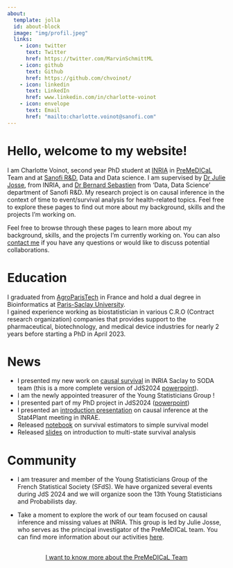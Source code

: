 ```yaml
---
about:
  template: jolla
  id: about-block
  image: "img/profil.jpeg"
  links:
    - icon: twitter
      text: Twitter
      href: https://twitter.com/MarvinSchmittML
    - icon: github
      text: Github
      href: https://github.com/chvoinot/
    - icon: linkedin
      text: LinkedIn
      href: www.linkedin.com/in/charlotte-voinot
    - icon: envelope
      text: Email
      href: "mailto:charlotte.voinot@sanofi.com"  
---
```


::: {#about-block}
:::

# Hello, welcome to my website!

I am Charlotte Voinot, second year PhD student at [INRIA](https://www.inria.fr/en) in [PreMeDICaL](https://team.inria.fr/premedical/) Team and at [Sanofi R&D](https://www.sanofi.com/en), Data and Data science.
I am supervised by [Dr Julie Josse](https://juliejosse.com/), from INRIA, and [Dr Bernard Sebastien](https://www.linkedin.com/in/bernard-sebastien-b355a250/) from ‘Data, Data Science’ department of Sanofi R&D.
My research project is on causal inference in the context of time to event/survival analysis for health-related topics.
Feel free to explore these pages to find out more about my background, skills and the projects I’m working on.

Feel free to browse through these pages to learn more about my background, skills, and the projects I'm currently working on. You can also [contact me](mailto:charlotte.voinot@sanofi.com) if you have any questions or would like to discuss potential collaborations.

# Education 

I graduated from [AgroParisTech](https://www.agroparistech.fr/en) in France and hold a dual degree in Bioinformatics at [Paris-Saclay University](https://www.universite-paris-saclay.fr/en/).  
I gained experience working as biostatistician in various C.R.O (Contract research organization) companies that provides support to the pharmaceutical, biotechnology, and medical device industries for nearly 2 years before starting a PhD in April 2023.  


# News

- I presented my new work on [causal survival](https://chvoinot.github.io/presentations/) in INRIA Saclay to SODA team (this is a more complete version of JdS2024 [powerpoint](https://chvoinot.github.io/presentations/)).
- I am the newly appointed treasurer of the Young Statisticians Group ! 
- I presented part of my PhD project in JdS2024 ([powerpoint](https://chvoinot.github.io/presentations/)) 
- I presented an [introduction presentation](https://chvoinot.github.io/presentations/) on causal inference at the Stat4Plant meeting in INRAE.
- Released [notebook](https://chvoinot.github.io/presentations/) on survival estimators to simple survival model   
- Released [slides](https://chvoinot.github.io/presentations/) on introduction to multi-state survival analysis


# Community 

- I am treasurer and member of the Young Statisticians Group of the French Statistical Society (SFdS).
We have organized several events during JdS 2024 and we will organize soon the 13th Young Statisticians and Probabilists day.

- Take a moment to explore the work of our team focused on causal inference and missing values at INRIA. This group is led by Julie Josse, who serves as the principal investigator of the PreMeDICaL team. You can find more information about our activities [here](https://misscausal.gitlabpages.inria.fr/misscausal.gitlab.io/index.html).



```{=html}
<div  style="margin: 30px; text-align: center;">
<a class="btn btn-primary" href="https://team.inria.fr/premedical/" role="button" target="_blank" style="padding: 15px 30px;">I want to know more about the PreMeDICaL Team</a>
</div>
```

